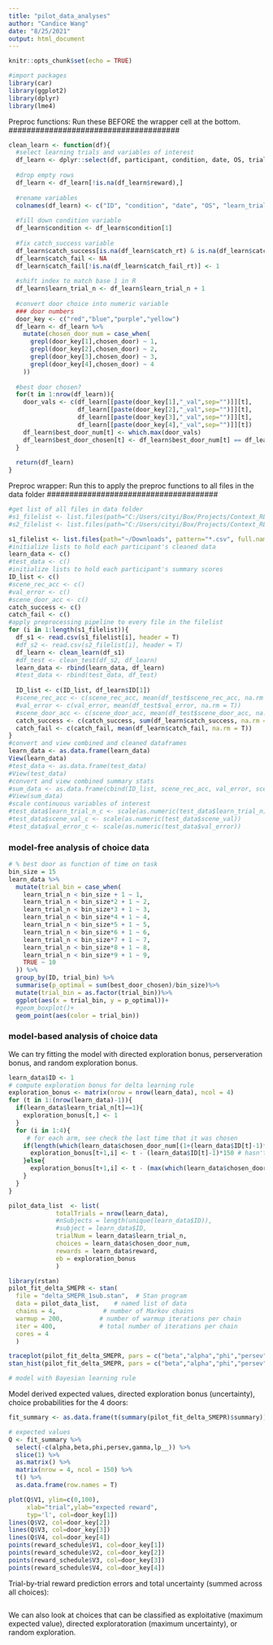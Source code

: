 ```yaml
---
title: "pilot_data_analyses"
author: "Candice Wang"
date: "8/25/2021"
output: html_document
---
```


```r
knitr::opts_chunk$set(echo = TRUE)
```

```r
#import packages
library(car)
library(ggplot2)
library(dplyr)
library(lme4)
```

######################################
Preproc functions: Run these BEFORE the wrapper cell at the bottom.
######################################

```r
clean_learn <- function(df){
  #select learning trials and variables of interest
  df_learn <- dplyr::select(df, participant, condition, date, OS, trials.thisTrialN, choice_click.clicked_name, reward, task_stim, catch_success, catch_resp.rt, blue_val, red_val, yellow_val, purple_val, noise)
  
  #drop empty rows
  df_learn <- df_learn[!is.na(df_learn$reward),]
  
  #rename variables
  colnames(df_learn) <- c("ID", "condition", "date", "OS", "learn_trial_n", "chosen_door", "reward", "task_stim", "catch_success", "catch_rt", "blue_val", "red_val", "yellow_val", "purple_val", "noise")
  
  #fill down condition variable
  df_learn$condition <- df_learn$condition[1]
  
  #fix catch_success variable
  df_learn$catch_success[is.na(df_learn$catch_rt) & is.na(df_learn$catch_fail_rt)] <- NA
  df_learn$catch_fail <- NA
  df_learn$catch_fail[!is.na(df_learn$catch_fail_rt)] <- 1
  
  #shift index to match base 1 in R
  df_learn$learn_trial_n <- df_learn$learn_trial_n + 1
  
  #convert door choice into numeric variable
  ### door numbers
  door_key <- c("red","blue","purple","yellow")
  df_learn <- df_learn %>%
    mutate(chosen_door_num = case_when(
      grepl(door_key[1],chosen_door) ~ 1,
      grepl(door_key[2],chosen_door) ~ 2,
      grepl(door_key[3],chosen_door) ~ 3,
      grepl(door_key[4],chosen_door) ~ 4
    ))
  
  #best door chosen?
  for(t in 1:nrow(df_learn)){
    door_vals <- c(df_learn[[paste(door_key[1],"_val",sep="")]][t], 
                   df_learn[[paste(door_key[2],"_val",sep="")]][t],
                   df_learn[[paste(door_key[3],"_val",sep="")]][t],
                   df_learn[[paste(door_key[4],"_val",sep="")]][t])
    df_learn$best_door_num[t] <- which.max(door_vals)
    df_learn$best_door_chosen[t] <- df_learn$best_door_num[t] == df_learn$chosen_door_num[t]
  }
  
  return(df_learn)
}
```

######################################
Preproc wrapper: Run this to apply the preproc functions to all files in the data folder
######################################
```r
#get list of all files in data folder
#s1_filelist <- list.files(path="C:/Users/cityi/Box/Projects/Context_RL/Data/S1", pattern="*.csv", full.names=T)
#s2_filelist <- list.files(path="C:/Users/cityi/Box/Projects/Context_RL/Data/S2", pattern="*.csv", full.names=T)

s1_filelist <- list.files(path="~/Downloads", pattern="*.csv", full.names=T)
#initialize lists to hold each participant's cleaned data
learn_data <- c()
#test_data <- c()
#initialize lists to hold each participant's summary scores
ID_list <- c()
#scene_rec_acc <- c()
#val_error <- c()
#scene_door_acc <- c()
catch_success <- c()
catch_fail <- c()
#apply preprocessing pipeline to every file in the filelist
for (i in 1:length(s1_filelist)){
  df_s1 <- read.csv(s1_filelist[i], header = T)
  #df_s2 <- read.csv(s2_filelist[i], header = T)
  df_learn <- clean_learn(df_s1)
  #df_test <- clean_test(df_s2, df_learn)
  learn_data <- rbind(learn_data, df_learn)
  #test_data <- rbind(test_data, df_test)
  
  ID_list <- c(ID_list, df_learn$ID[1])
  #scene_rec_acc <- c(scene_rec_acc, mean(df_test$scene_rec_acc, na.rm = T))
  #val_error <- c(val_error, mean(df_test$val_error, na.rm = T))
  #scene_door_acc <- c(scene_door_acc, mean(df_test$scene_door_acc, na.rm = T))
  catch_success <- c(catch_success, sum(df_learn$catch_success, na.rm = T))
  catch_fail <- c(catch_fail, mean(df_learn$catch_fail, na.rm = T))
}
#convert and view combined and cleaned dataframes
learn_data <- as.data.frame(learn_data)
View(learn_data)
#test_data <- as.data.frame(test_data)
#View(test_data)
#convert and view combined summary stats
#sum_data <- as.data.frame(cbind(ID_list, scene_rec_acc, val_error, scene_door_acc, catch_success, catch_fail))
#View(sum_data)
#scale continuous variables of interest
#test_data$learn_trial_n_c <- scale(as.numeric(test_data$learn_trial_n))
#test_data$scene_val_c <- scale(as.numeric(test_data$scene_val))
#test_data$val_error_c <- scale(as.numeric(test_data$val_error))
```

### model-free analysis of choice data

```r
# % best door as function of time on task
bin_size = 15
learn_data %>%
  mutate(trial_bin = case_when(
    learn_trial_n < bin_size + 1 ~ 1,
    learn_trial_n < bin_size*2 + 1 ~ 2,
    learn_trial_n < bin_size*3 + 1 ~ 3,
    learn_trial_n < bin_size*4 + 1 ~ 4,
    learn_trial_n < bin_size*5 + 1 ~ 5,
    learn_trial_n < bin_size*6 + 1 ~ 6,
    learn_trial_n < bin_size*7 + 1 ~ 7,
    learn_trial_n < bin_size*8 + 1 ~ 8,
    learn_trial_n < bin_size*9 + 1 ~ 9,
    TRUE ~ 10
  )) %>%
  group_by(ID, trial_bin) %>%
  summarise(p_optimal = sum(best_door_chosen)/bin_size)%>%
  mutate(trial_bin = as.factor(trial_bin))%>%
  ggplot(aes(x = trial_bin, y = p_optimal))+
  #geom_boxplot()+
  geom_point(aes(color = trial_bin))
```

### model-based analysis of choice data

We can try fitting the model with directed exploration bonus, perserveration bonus, and random exploration bonus.

```r
learn_data$ID <- 1
# compute exploration bonus for delta learning rule
exploration_bonus <- matrix(nrow = nrow(learn_data), ncol = 4)
for (t in 1:(nrow(learn_data)-1)){
  if(learn_data$learn_trial_n[t]==1){
    exploration_bonus[t,] <- 1
  }
  for (i in 1:4){
     # for each arm, see check the last time that it was chosen
    if(length(which(learn_data$chosen_door_num[(1+(learn_data$ID[t]-1)*150):t] %in% i))==0){
      exploration_bonus[t+1,i] <- t - (learn_data$ID[t]-1)*150 # hasn't been chosen before
    }else{
      exploration_bonus[t+1,i] <- t - (max(which(learn_data$chosen_door_num[(1+(learn_data$ID[t]-1)*150):t] %in% i)) + (learn_data$ID[t]-1)*150)
    }
  }
}

pilot_data_list  <- list(
             totalTrials = nrow(learn_data), 
             #nSubjects = length(unique(learn_data$ID)), 
             #subject = learn_data$ID, 
             trialNum = learn_data$learn_trial_n,
             choices = learn_data$chosen_door_num, 
             rewards = learn_data$reward,
             eb = exploration_bonus
             ) 

library(rstan)
pilot_fit_delta_SMEPR <- stan(
  file = "delta_SMEPR_1sub.stan",  # Stan program
  data = pilot_data_list,    # named list of data
  chains = 4,             # number of Markov chains
  warmup = 200,          # number of warmup iterations per chain
  iter = 400,            # total number of iterations per chain
  cores = 4
  )

traceplot(pilot_fit_delta_SMEPR, pars = c("beta","alpha","phi","persev","gamma"))
stan_hist(pilot_fit_delta_SMEPR, pars = c("beta","alpha","phi","persev","gamma"))

```

```r
# model with Bayesian learning rule


```

Model derived expected values, directed exploration bonus (uncertainty), choice probabilities for the 4 doors:

```r
fit_summary <- as.data.frame(t(summary(pilot_fit_delta_SMEPR)$summary))

# expected values
Q <- fit_summary %>%
  select(-c(alpha,beta,phi,persev,gamma,lp__)) %>%
  slice(1) %>%
  as.matrix() %>%
  matrix(nrow = 4, ncol = 150) %>%
  t() %>%
  as.data.frame(row.names = T)

plot(Q$V1, ylim=c(0,100),
     xlab="trial",ylab="expected reward", 
     typ='l', col=door_key[1])
lines(Q$V2, col=door_key[2])
lines(Q$V3, col=door_key[3])
lines(Q$V4, col=door_key[4])
points(reward_schedule$V1, col=door_key[1])
points(reward_schedule$V2, col=door_key[2])
points(reward_schedule$V3, col=door_key[3])
points(reward_schedule$V4, col=door_key[4])
```

Trial-by-trial reward prediction errors and total uncertainty (summed across all choices):

```r

```

We can also look at choices that can be classified as exploitative (maximum expected value), directed exploratoration (maximum uncertainty), or random exploration.

